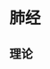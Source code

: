 = 肺经 =

== 理论 ==
{{{class="brush:text"
清晨3:00~5:00【肺经，服用药物效果好】

《寅时》血气流注于肺，称为「手太阴肺经」。肺部功能欠佳者，在清晨时过敏性鼻炎及咳嗽、气喘易发作；
有些医师认为严重气喘患者，应在此时起床服药，治疗效果会更好，且宜吃补肺饮食，如燕窝、银耳等。

关键点——拇指尖端
经常摩擦、按压拇指尖端有宣肺、利肺的功效，有助于维持呼吸系统健康。尤其秋季，经络运行到手太阴肺经，
更是进行呼吸系统保健的最佳时机。此外，咳嗽时用力重掐拇指尖端，还能缓解咳嗽症状。
}}}

{{http:pic/肺经图.jpg}}
